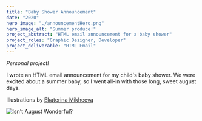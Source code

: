 ```yaml
---
title: "Baby Shower Announcement"
date: "2020"
hero_image: "./announcementHero.png"
hero_image_alt: "Summer produce!"
project_abstract: "HTML email announcement for a baby shower"
project_roles: "Graphic Designer, Developer"
project_deliverable: "HTML Email"
---
```

*Personal project!*

I wrote an HTML email announcement for my child's baby shower. We were excited about a summer baby, so I went all-in with those long, sweet august days.

Illustrations by [Ekaterina Mikheeva](https://www.shutterstock.com/g/goodillustration)

![Isn't August Wonderful?](../../src/images/announcement/announcement.png)
